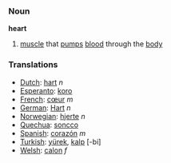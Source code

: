 === Noun ===

'''heart'''

#[[muscle]] that [[pump]]s [[blood]] through the [[body]]

=== Translations ===
*[[Dutch]]: [[hart]] ''n''
*[[Esperanto]]: [[koro]]
*[[French]]: [[cœur]] ''m''
*[[German]]: [[Hart]] ''n''
*[[Norwegian]]: [[hjerte]] ''n''
*[[Quechua]]: [[soncco]]
*[[Spanish]]: [[corazón]] ''m''
*[[Turkish]]: [[yürek]], [[kalp]] [-bi]
*[[Welsh]]: [[calon]] ''f''